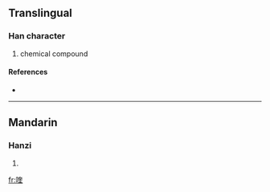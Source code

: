 ==Translingual==

===Han character===
{{Han char|rn=30|rad=口|as=09|sn=12|four=|canj=口大土土 (RKGG)}}

# chemical compound

====References====
* {{Han ref|kx=0201.121|hdz=10652.070|uh=55B9|ud=21945}}

----

==Mandarin==

===Hanzi===
{{cmn-hanzi|pin=[[kuí]] ([[kui2]]), [[yú]] ([[yu2]])|wg=k'uei<sup>2</sup>, yü<sup>2</sup>}}

# {{defn|Mandarin|sort=口09}}

[[fr:喹]]